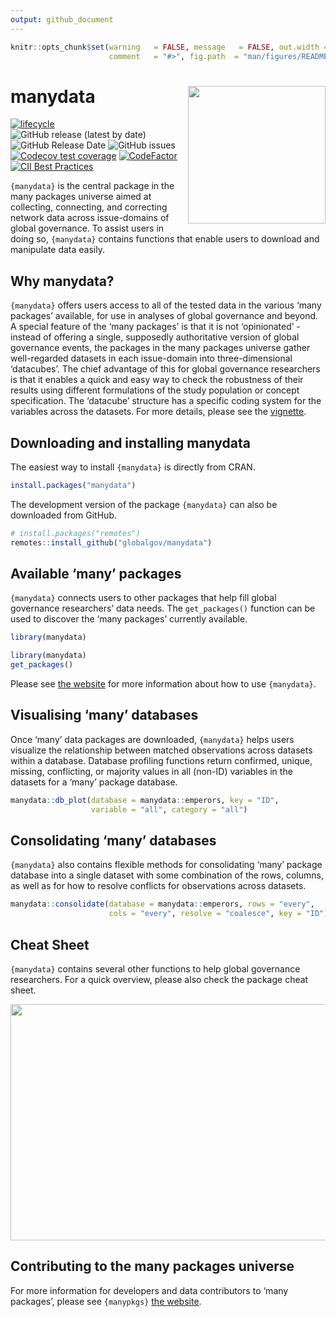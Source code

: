 ```yaml
---
output: github_document
---
```


```r
knitr::opts_chunk$set(warning   = FALSE, message   = FALSE, out.width = "100%",
                      comment   = "#>", fig.path  = "man/figures/README-")
```

# manydata <img src="man/figures/manydataLogo.png" align="right" width="220"/>

<!-- badges: start -->
[![lifecycle](https://img.shields.io/badge/lifecycle-experimental-orange.svg)](https://lifecycle.r-lib.org/articles/stages.html#experimental)
![GitHub release (latest by date)](https://img.shields.io/github/v/release/globalgov/manydata)
![GitHub Release Date](https://img.shields.io/github/release-date/globalgov/manydata)
![GitHub issues](https://img.shields.io/github/issues-raw/globalgov/manydata)
<!-- [![HitCount](http://hits.dwyl.com/globalgov/manydata.svg)](http://hits.dwyl.com/globalgov/manydata) -->
[![Codecov test coverage](https://codecov.io/gh/globalgov/manydata/branch/main/graph/badge.svg)](https://app.codecov.io/gh/globalgov/manydata?branch=main)
[![CodeFactor](https://www.codefactor.io/repository/github/globalgov/manydata/badge)](https://www.codefactor.io/repository/github/globalgov/manydata)
[![CII Best Practices](https://bestpractices.coreinfrastructure.org/projects/4562/badge)](https://bestpractices.coreinfrastructure.org/projects/4562)
<!-- ![GitHub All Releases](https://img.shields.io/github/downloads/jhollway/roctopus/total) -->
<!-- badges: end -->

`{manydata}` is the central package in the many packages universe aimed at
collecting, connecting, and correcting network data across issue-domains
of global governance.
To assist users in doing so, `{manydata}` contains functions that
enable users to download and manipulate data easily.

## Why manydata?

`{manydata}` offers users access to all of the tested data in the
various 'many packages' available,
for use in analyses of global governance and beyond.
A special feature of the 'many packages' is that it is not 'opinionated' -
instead of offering a single, supposedly authoritative version of
global governance events, the packages in the many packages universe gather
well-regarded datasets in each issue-domain into three-dimensional 'datacubes'.
The chief advantage of this for global governance researchers is that it enables
a quick and easy way to check the robustness of their results using different
formulations of the study population or concept specification.
The 'datacube' structure has a specific coding system for the variables across
the datasets. 
For more details, please see the [vignette](https://globalgov.github.io/manydata/articles/user.html).

## Downloading and installing manydata

The easiest way to install `{manydata}` is directly from CRAN.

```r
install.packages("manydata")
```

The development version of the package `{manydata}` can also be downloaded from GitHub. 

```r
# install.packages("remotes")
remotes::install_github("globalgov/manydata")
```

## Available 'many' packages

`{manydata}` connects users to other packages that help fill global governance
researchers' data needs.
The `get_packages()` function can be used to discover the 'many packages' currently available.

```r
library(manydata)
```

```r
library(manydata)
get_packages()
```

Please see [the website](https://globalgov.github.io/manydata/) for more information about how to use `{manydata}`.

## Visualising 'many' databases

Once 'many' data packages are downloaded, `{manydata}` helps users visualize the
relationship between matched observations across datasets within a database.
Database profiling functions return confirmed, unique,
missing, conflicting, or majority values in all (non-ID) variables
in the datasets for a 'many' package database.

```r
manydata::db_plot(database = manydata::emperors, key = "ID",
                  variable = "all", category = "all")
```

## Consolidating 'many' databases

`{manydata}` also contains flexible methods for consolidating 'many' package database
into a single dataset with some combination of the rows, columns,
as well as for how to resolve conflicts for observations across datasets.

```r
manydata::consolidate(database = manydata::emperors, rows = "every",
                      cols = "every", resolve = "coalesce", key = "ID")
```

## Cheat Sheet

`{manydata}` contains several other functions to help global governance researchers.
For a quick overview, please also check the package cheat sheet.

<a href="https://github.com/globalgov/manydata/blob/main/man/figures/cheatsheet.pdf"><img src="https://raw.githubusercontent.com/globalgov/manydata/main/man/figures/cheatsheet.png" width="525" height="378"/></a>

## Contributing to the many packages universe

For more information for developers and data contributors to 'many packages', please see `{manypkgs}` [the website](https://globalgov.github.io/manypkgs/).
